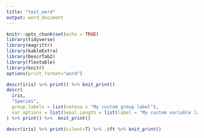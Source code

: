 ---
title: "test_word"
output: word_document
---


```{r setup, include=FALSE}
knitr::opts_chunk$set(echo = TRUE)
library(tidyverse)
library(magrittr)
library(kableExtra)
library(DescrTab2)
library(flextable)
library(knitr)
options(print_format="word")
```






```{r with silent}

descr(iris) %>% print() %>% knit_print()
descr(
  iris,
  "Species",
  group_labels = list(setosa = "My custom group label"),
  var_options = list(Sepal.Length = list(label = "My custom variable label"))
) %>% print() %>%  knit_print()
```

```{r without silent}
descr(iris) %>% print(silent=T) %>% .$ft %>% knit_print()
```
